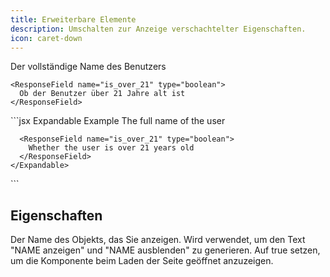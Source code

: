 ```yaml
---
title: Erweiterbare Elemente
description: Umschalten zur Anzeige verschachtelter Eigenschaften.
icon: caret-down
---
```


<ResponseField name="user" type="User Object">
  <Expandable title="properties">
    <ResponseField name="full_name" type="string">
      Der vollständige Name des Benutzers
    </ResponseField>

    <ResponseField name="is_over_21" type="boolean">
      Ob der Benutzer über 21 Jahre alt ist
    </ResponseField>
  </Expandable>
</ResponseField>

<RequestExample>
  ```jsx Expandable Example
  <ResponseField name="user" type="User Object">
    <Expandable title="properties">
      <ResponseField name="full_name" type="string">
        The full name of the user
      </ResponseField>

      <ResponseField name="is_over_21" type="boolean">
        Whether the user is over 21 years old
      </ResponseField>
    </Expandable>
  </ResponseField>
  ```
</RequestExample>

## Eigenschaften

<ResponseField name="title" type="string">
  Der Name des Objekts, das Sie anzeigen. Wird verwendet, um den Text "NAME anzeigen" und
  "NAME ausblenden" zu generieren.
</ResponseField>

<ResponseField name="defaultOpen" type="boolean" default="false">
  Auf true setzen, um die Komponente beim Laden der Seite geöffnet anzuzeigen.
</ResponseField>
